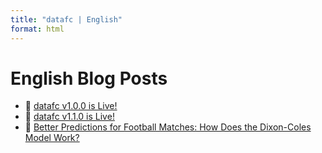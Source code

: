 ```yaml
---
title: "datafc | English"
format: html
---
```


# English Blog Posts

- 📄 [datafc v1.0.0 is Live!](post1/datafc-v100-is-live.qmd){target="_blank"}
- 📄 [datafc v1.1.0 is Live!](post2/datafc-v110-is-live.qmd){target="_blank"}
- 📄 [Better Predictions for Football Matches: How Does the Dixon-Coles Model Work?](post3/better-predictions-for-football-matches-how-does-the-dixon-coles-model-work.qmd){target="_blank"}